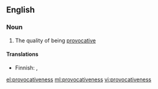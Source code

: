 ==English==

===Noun===
{{en-noun|-}}

# The quality of being [[provocative]]

====Translations====
{{trans-top|quality}}
* Finnish: {{t|fi|provokatorisuus}}, {{t|fi|provokatiivisuus}}
{{trans-mid}}
{{trans-bottom}}

[[el:provocativeness]]
[[ml:provocativeness]]
[[vi:provocativeness]]